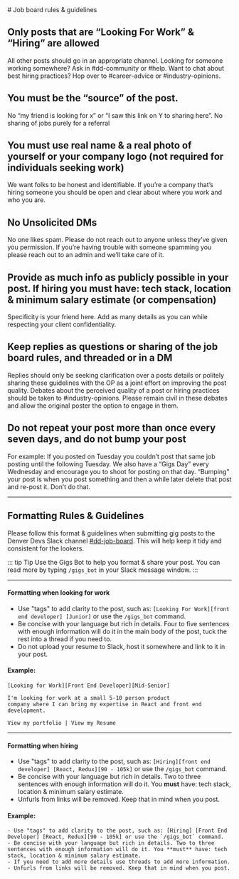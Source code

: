 <article className="prose">
# Job board rules & guidelines

## Only posts that are “Looking For Work” & “Hiring” are allowed

All other posts should go in an appropriate channel. Looking for someone working somewhere? Ask in #dd-community or #help. Want to chat about best hiring practices? Hop over to #career-advice or #industry-opinions.

## You must be the “source” of the post.

No “my friend is looking for x” or “I saw this link on Y to sharing here”. No sharing of jobs purely for a referral

## You must use real name & a real photo of yourself or your company logo (not required for individuals seeking work)

We want folks to be honest and identifiable. If you’re a company that’s hiring someone you should be open and clear about where you work and who you are.

## No Unsolicited DMs

No one likes spam. Please do not reach out to anyone unless they’ve given you permission. If you’re having trouble with someone spamming you please reach out to an admin and we’ll take care of it.

## Provide as much info as publicly possible in your post. If hiring you must have: tech stack, location & minimum salary estimate (or compensation)

Specificity is your friend here. Add as many details as you can while respecting your client confidentiality.

## Keep replies as questions or sharing of the job board rules, and threaded or in a DM

Replies should only be seeking clarification over a posts details or politely sharing these guidelines with the OP as a joint effort on improving the post quality. Debates about the perceived quality of a post or hiring practices should be taken to #industry-opinions. Please remain civil in these debates and allow the original poster the option to engage in them.

## Do not repeat your post more than once every seven days, and do not bump your post

For example: If you posted on Tuesday you couldn’t post that same job posting until the following Tuesday. We also have a “Gigs Day” every Wednesday and encourage you to shoot for posting on that day. “Bumping” your post is when you post something and then a while later delete that post and re-post it. Don’t do that.

---

## Formatting Rules & Guidelines

Please follow this format & guidelines when submitting gig posts to the Denver Devs Slack channel [#dd-job-board](https://denver-devs.slack.com/app_redirect?channel=dd-job-board). This will help keep it tidy and consistent for the lookers.

::: tip Tip
Use the Gigs Bot to help you format & share your post. You can read more by typing `/gigs_bot` in your Slack message window.
:::

---

#### Formatting when looking for work

- Use "tags" to add clarity to the post, such as: `[Looking For Work][front end developer] [Junior]` or use the `/gigs_bot` command.
- Be concise with your language but rich in details. Four to five sentences with enough information will do it in the main body of the post, tuck the rest into a thread if you need to.
- Do not upload your resume to Slack, host it somewhere and link to it in your post.

#### Example:

```
[Looking for Work][Front End Developer][Mid-Senior]

I'm looking for work at a small 5-10 person product
company where I can bring my expertise in React and front end
development.

View my portfolio | View my Resume
```

---

#### Formatting when hiring

- Use "tags" to add clarity to the post, such as: `[Hiring][front end developer] [React, Redux][90 - 105k]` or use the `/gigs_bot` command.
- Be concise with your language but rich in details. Two to three sentences with enough information will do it. You **must** have: tech stack, location & minimum salary estimate.
- Unfurls from links will be removed. Keep that in mind when you post.

#### Example:

```
- Use "tags" to add clarity to the post, such as: [Hiring] [Front End Developer] [React, Redux][90 - 105k] or use the `/gigs_bot` command.
- Be concise with your language but rich in details. Two to three sentences with enough information will do it. You **must** have: tech stack, location & minimum salary estimate.
- If you need to add more details use threads to add more information.
- Unfurls from links will be removed. Keep that in mind when you post.
```

</article>
